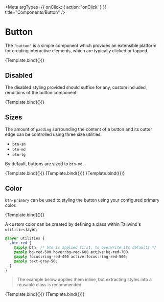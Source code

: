 

<Meta argTypes={{ onClick: { action: 'onClick' } }} title="Components/Button" />

# Button

The `'button'` is a simple component which provides an extensible platform for creating interactive elements, which are typically clicked or tapped.

<Canvas>
  <Story
    args={{ children: 'Clickable', className: 'btn' }}
    name="Default"
  >
    {Template.bind({})}
  </Story>
</Canvas>

## Disabled

The disabled styling provided should suffice for any, custom included, renditions of the button component.

<Canvas>
  <Story
    args={{ children: 'Disabled', className: 'btn', disabled: true }}
    name="Disabled"
  >
    {Template.bind({})}
  </Story>
</Canvas>

## Sizes

The amount of `padding` surrounding the content of a button and its outter edge can be controlled using three size utilities:

* `btn-sm`
* `btn-md`
* `btn-lg`

By default, buttons are sized to `btn-md`.

<Canvas>
  <Story
    args={{ children: 'Clickable', className: 'btn btn-sm' }}
    name="Small"
  >
    {Template.bind({})}
  </Story>
  <Story
    args={{ children: 'Clickable', className: 'btn btn-md' }}
    name="Medium"
  >
    {Template.bind({})}
  </Story>
  <Story
    args={{ children: 'Clickable', className: 'btn btn-lg' }}
    name="Large"
  >
    {Template.bind({})}
  </Story>
</Canvas>

## Color

`btn-primary` can be used to styling the button using your configured primary color.

<Canvas>
  <Story
    args={{ children: 'Primary', className: 'btn-primary' }}
    name="Primary"
  >
    {Template.bind({})}
  </Story>
</Canvas>

A custom color can be created by defining a class within Tailwind's `utilities` layer:

```css
@layer utilities {
  .btn-red {
    @apply btn; /* btn is applied first, to overwrite its defaults */
    @apply bg-red-500 hover:bg-red-600 active:bg-red-700;
    @apply focus:ring-red-400 active:focus:ring-red-500;
    @apply text-gray-50;
  }
}
```

> The example below applies them inline, but extracting styles into a reusable class is recommended.

<Canvas>
  <Story
    args={{
      children: 'Danger',
      className: 'btn bg-red-500 hover:bg-red-600 active:bg-red-700 focus:ring-red-400 active:focus:ring-red-500 text-gray-50'
    }}
    name="Custom Color"
  >
    {Template.bind({})}
  </Story>
  <Story
    args={{
      children: 'Danger',
      className: 'btn bg-red-500 hover:bg-red-600 active:bg-red-700 focus:ring-red-400 active:focus:ring-red-500 text-gray-50',
      disabled: true
    }}
    name="Disabled Custom Color"
  >
    {Template.bind({})}
  </Story>
</Canvas>

